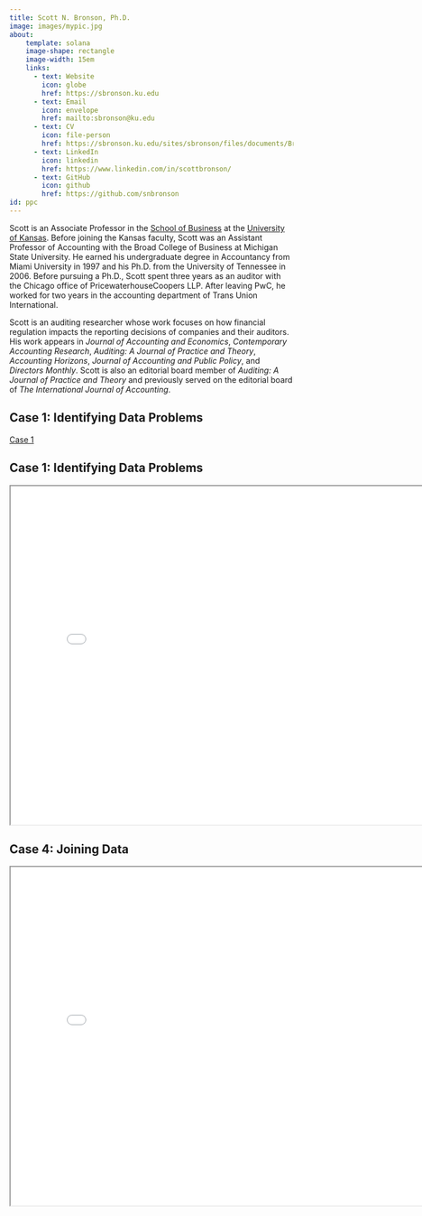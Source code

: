 ```yaml
---
title: Scott N. Bronson, Ph.D.
image: images/mypic.jpg
about:
    template: solana
    image-shape: rectangle
    image-width: 15em
    links:
      - text: Website
        icon: globe
        href: https://sbronson.ku.edu  
      - text: Email
        icon: envelope
        href: mailto:sbronson@ku.edu
      - text: CV
        icon: file-person
        href: https://sbronson.ku.edu/sites/sbronson/files/documents/Bronson-vita.pdf
      - text: LinkedIn
        icon: linkedin
        href: https://www.linkedin.com/in/scottbronson/
      - text: GitHub
        icon: github
        href: https://github.com/snbronson
id: ppc
---
```


:::{#ppc}
Scott is an Associate Professor in the [School of Business](business.ku.edu) at the [University of Kansas](ku.edu). Before joining the Kansas faculty, Scott was an Assistant Professor of Accounting with the Broad College of Business at Michigan State University. He earned his undergraduate degree in Accountancy from Miami University in 1997 and his Ph.D. from the University of Tennessee in 2006. Before pursuing a Ph.D., Scott spent three years as an auditor with the Chicago office of PricewaterhouseCoopers LLP. After leaving PwC, he worked for two years in the accounting department of Trans Union International.

Scott is an auditing researcher whose work focuses on how financial regulation impacts the reporting decisions of companies and their auditors. His work appears in *Journal of Accounting and Economics*, *Contemporary Accounting Research*, *Auditing: A Journal of Practice and Theory*, *Accounting Horizons*, *Journal of Accounting and Public Policy*, and *Directors Monthly*. Scott is also an editorial board member of *Auditing: A Journal of Practice and Theory* and previously served on the editorial board of *The International Journal of Accounting*.
:::

## Case 1: Identifying Data Problems

[Case 1](Case1.pdf)

## Case 1: Identifying Data Problems

<iframe src="Case1.pdf" width="800px" height="600px"></iframe>

## Case 4: Joining Data

<iframe src="Case2.pdf" width="800px" height="600px"></iframe>